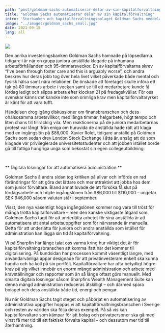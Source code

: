 ```yaml
---
path: "post/goldman-sachs-automatiserar-delar-av-sin-kapitalforvaltning"
title: "Goldman Sachs automatiserar delar av sin kapitalförvaltning"
intro: 'Storbanken och kapitalförvaltningsbolaget Goldman Sachs meddelar att de påbörjat ett automatiseringsarbete av administrativa uppgifter för att ge sina anställda mer tid att ägna åt annat. Vi på Sharpfin hoppas att fler inom kapitalförvaltningsbranschen kommer att följa deras exempel med hjälp av digitala automatiseringsverktyg.'
image: "../images/goldman_sachs_small.jpg"
date: 2021-09-15
lang: all
---
```

![](../images/goldman_sachs_small.jpg)

Den anrika investeringsbanken Goldman Sachs hamnade på löpsedlarna tidigare i år när en grupp juniora anställda klagade på inhumana arbetsförhållanden och 95-timmarsveckor. En av kapitalförvaltarna skrev “I've been through foster care and this is arguably worse”, och andra beskrev hur deras jobb tog över hela livet vilket påverkade både mental och fysisk hälsa samt nära relationer. De önskade att företaget skulle införa ett tak på 80 timmars arbete i veckan samt se till att medarbetare kunde få lördag ledigt och slippa arbeta efter klockan 21 på fredagskvällar. För oss svenskar känns det kanske inte som orimliga krav men kapitalförvaltaryrket är känt för att vara tufft.

Händelsen drog igång diskussioner om finansbranschen och dess ohälsosamma arbetsvillkor, med långa timmar, helgarbete, högt tempo och liten chans till tillräcklig vila. Men reaktionerna på de juniora medarbetarnas protest var långt ifrån eniga om huruvida de anställda hade rätt att klaga med en ingångslön på $86,000. Xavier Rolet, tidigare anställd på Goldman Sachs som sedan drev London Stock Exchange i åtta år, ansåg att de som klagade var privilegierade universitetsstudenter och att jobben istället borde gå till fattiga hungriga unga som bekostat sin egen collegeutbildning.

<br/>

** Digitala lösningar för att automatisera administration **


Goldman Sachs å andra sidan tog kritiken på allvar och införde en rad förändringar för att göra det lättare och mer attraktivt att jobba hos dem som junior förvaltare. Bland annat lovade de att försöka få slut på lördagsarbete och höjde ingångslönen från $86,000 till $110,000 – ungefär SEK 946,000 såsom valutan står i september.

Visst, den nya väsentligt höga ingångslönen kommer nog vara till tröst för många trötta kapitalförvaltare – men den kanske viktigaste åtgärd som Goldman Sachs tagit för att underlätta arbetet för sina anställda är att automatisera ett antal arbetsuppgifter som för närvarande är manuella. Detta för att underlätta för juniora och andra anställda som istället för administration kan lägga sin tid åt kapitalförvaltning.

Vi på Sharpfin har länge talat oss varma kring hur viktigt det är för kapitalförvaltningsbranschen att komma ifatt när det kommer till digitalisering. På kundsidan har processen kommit väsentligt längre, med användarvänliga appar designade för att privatinvesterare enkelt ska kunna handla och ha koll på sin portfölj. Kapitalförvaltare har ofta betydligt högre krav på sig vilket innebär en enorm mängd administration och arbete med kravställningar och rapporter som än så länge oftast görs manuellt. Med smarta digitala lösningar såsom Sharpfins Wealth Management Suite kan denna mängd administration reduceras åtskilligt – och därmed spara bolaget och dess anställda både tid, energi och pengar.

Nu när Goldman Sachs tagit steget och påbörjat en automatisering av administrativa uppgifter hoppas vi att kapitalförvaltningsbranschen i Sverige och resten av världen ska följa deras exempel. På så vis kan kapitalförvaltare som kämpar för att bolag och privatpersoner ska gå med vinst få mer tid till att faktiskt förvalta kapital – och dessutom mer tid till återhämtning.

